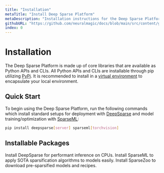 ```yaml
---
title: "Installation"
metaTitle: "Install Deep Sparse Platform"
metaDescription: "Installation instructions for the Deep Sparse Platform including DeepSparse Engine, SparseML, SparseZoo"
githubURL: "https://github.com/neuralmagic/docs/blob/main/src/content/get-started/install.mdx"
index: 0
---
```


# Installation

The Deep Sparse Platform is made up of core libraries that are available as Python APIs and CLIs.
All Python APIs and CLIs are installable through pip utilizing [PyPi](https://pypi.org/user/neuralmagic/).
It is recommended to install in a [virtual environment](https://docs.python.org/3/library/venv.html) to encapsulate your local environment.

## Quick Start

To begin using the Deep Sparse Platform, run the following commands which install standard setups for deployment with [DeepSparse](../../products/deepsparse) and model training/optimization with [SparseML](../../products/sparseml):

```bash
pip install deepsparse[server] sparseml[torchvision]
```

## Installable Packages

<LinkCards>
  <LinkCard href="./deepsparse" heading="DeepSparse">
    Install DeepSparse for performant inference on CPUs.
  </LinkCard>

  <LinkCard href="./sparseml" heading="SparseML">
    Install SparseML to apply SOTA sparsification algorithms to models easily.
  </LinkCard>

  <LinkCard href="./sparsezoo" heading="SparseZoo">
    Install SparseZoo to download pre-sparsified models and recipes.
  </LinkCard>
</LinkCards>
